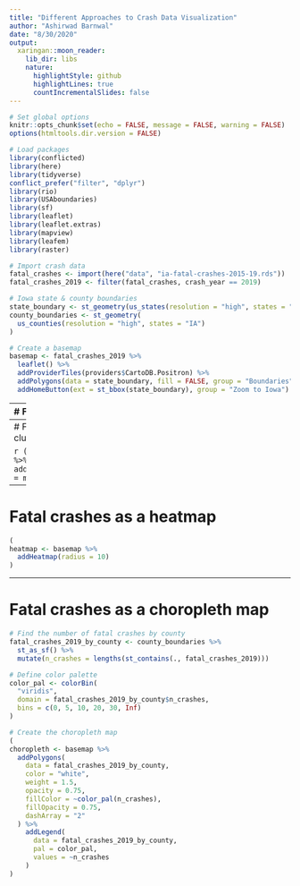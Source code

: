 ```yaml
---
title: "Different Approaches to Crash Data Visualization"
author: "Ashirwad Barnwal"
date: "8/30/2020"
output:
  xaringan::moon_reader:
    lib_dir: libs
    nature:
      highlightStyle: github
      highlightLines: true
      countIncrementalSlides: false
---
```


```r
# Set global options
knitr::opts_chunk$set(echo = FALSE, message = FALSE, warning = FALSE)
options(htmltools.dir.version = FALSE)

# Load packages
library(conflicted)
library(here)
library(tidyverse)
conflict_prefer("filter", "dplyr")
library(rio)
library(USAboundaries)
library(sf)
library(leaflet)
library(leaflet.extras)
library(mapview)
library(leafem)
library(raster)

# Import crash data
fatal_crashes <- import(here("data", "ia-fatal-crashes-2015-19.rds"))
fatal_crashes_2019 <- filter(fatal_crashes, crash_year == 2019)

# Iowa state & county boundaries
state_boundary <- st_geometry(us_states(resolution = "high", states = "IA"))
county_boundaries <- st_geometry(
  us_counties(resolution = "high", states = "IA")
)

# Create a basemap
basemap <- fatal_crashes_2019 %>%
  leaflet() %>%
  addProviderTiles(providers$CartoDB.Positron) %>%
  addPolygons(data = state_boundary, fill = FALSE, group = "Boundaries") %>%
  addHomeButton(ext = st_bbox(state_boundary), group = "Zoom to Iowa")
```

---
# Fatal crashes as circles

```r
(
circles <- basemap %>%
  addCircles()
)
```

---
# Fatal crashes as marker clusters

```r
(
marker_clusters <- basemap  %>%
  addCircleMarkers(clusterOptions = markerClusterOptions())
)
```

---
# Fatal crashes as a heatmap

```r
(
heatmap <- basemap %>%
  addHeatmap(radius = 10)
)
```

---
# Fatal crashes as a choropleth map

```r
# Find the number of fatal crashes by county
fatal_crashes_2019_by_county <- county_boundaries %>%
  st_as_sf() %>%
  mutate(n_crashes = lengths(st_contains(., fatal_crashes_2019)))

# Define color palette
color_pal <- colorBin(
  "viridis",
  domain = fatal_crashes_2019_by_county$n_crashes, 
  bins = c(0, 5, 10, 20, 30, Inf)
)

# Create the choropleth map
(
choropleth <- basemap %>%
  addPolygons(
    data = fatal_crashes_2019_by_county,
    color = "white",
    weight = 1.5,
    opacity = 0.75,
    fillColor = ~color_pal(n_crashes), 
    fillOpacity = 0.75,
    dashArray = "2"
  ) %>%
    addLegend(
      data = fatal_crashes_2019_by_county, 
      pal = color_pal,
      values = ~n_crashes
    )
)
```











